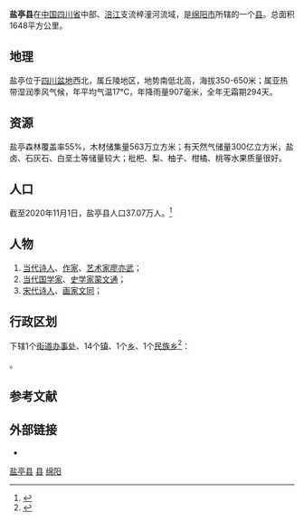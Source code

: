 {{Infobox China County
|Belong = [[四川省|四川省]][[绵阳市|绵阳市]]
}}
'''盐亭县'''在[[中国|中国]][[四川省|四川省]]中部、[[涪江|涪江]]支流梓潼河流域，是[[绵阳市|绵阳市]]所辖的一个[[县|县]]。总面积1648平方公里。

==地理==
盐亭位于[[四川盆地|四川盆地]]西北，属丘陵地区，地势南低北高，海拔350-650米；属亚热带湿润季风气候，年平均气温17℃，年降雨量907毫米，全年无霜期294天。

==资源==
盐亭森林覆盖率55%，木材储集量563万立方米；有天然气储量300亿立方米，盐卤、石灰石、白垩土等储量较大；枇杷、梨、柚子、柑橘、桃等水果质量很好。

==人口==
截至2020年11月1日，盐亭县人口37.07万人。<ref>{{cite web |title=绵阳市第七次全国人口普查报告 |url=http://www.my.gov.cn/ywdt/tpxw/26521281.html}}</ref>

== 人物 ==
#[[当代|当代]][[诗人|诗人]]、[[作家|作家]]、[[艺术家|艺术家]][[廖亦武|廖亦武]]；
#[[当代|当代]][[国学家|国学家]]、[[史学家|史学家]][[蒙文通|蒙文通]]；
#[[宋代|宋代]][[诗人|诗人]]、[[画家|画家]][[文同|文同]]；

== 行政区划 ==
{{PAGENAMEBASE}}下辖1个[[街道办事处|街道办事处]]、14个[[行政建制镇|镇]]、1个[[乡_(中华人民共和国)|乡]]、1个[[民族乡|民族乡]]<ref>{{PRC admin/ref sgc|51/07/23}}</ref>：

{{PRC admin/children|51/07/23}}。

== 参考文献 ==
{{reflist}}

== 外部链接 ==
* {{Official website|http://www.yanting.gov.cn/|name=盐亭县人民政府}}

{{Sichuan-stub}}
{{盐亭县行政区划}}
{{绵阳市行政区划}}
{{四川行政区划}}

[[Category:盐亭县|]]
[[Category:绵阳区县市|县]]
[[Category:四川省县份|绵阳]]